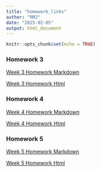 ```yaml
---
title: "homework_links"
author: "RMJ"
date: "2025-02-05"
output: html_document
---
```


```r
knitr::opts_chunk$set(echo = TRUE)
```

### Homework 3

[Week 3 Homework Markdown](Homework/Homework_3.Rmd)

[Week 3 Homework Html](Homework/Homework_3.html)


### Homework 4

[Week 4 Homework Markdown](Homework/Homework_4.Rmd)

[Week 4 Homework Html](Homework/Homework_4.html)

### Homework 5

[Week 5 Homework Markdown](Homework/Homework_5.Rmd)

[Week 5 Homework Html](Homework/Homework_5.html)




